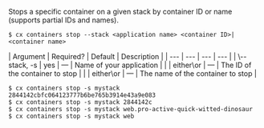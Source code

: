 Stops a specific container on a given stack by container ID or name (supports partial IDs and names).

<Tabs >
<Tab label="Usage">

```shell
$ cx containers stop --stack <application name> <container ID>|<container name>
```
</Tab>
    
<Tab label="arguments">
| Argument | Required? | Default | Description |
|  ---  |  ---  |  ---  |  ---  |
| \--stack, -s <application name> | yes | — | Name of your application |
| <container ID> | either\or | — | The ID of the container to stop |
| <container name> | either\or | — | The name of the container to stop |
</Tab>
<Tab label="examples">

```shell
$ cx containers stop -s mystack 2844142cbfc064123777b6be765b3914e43a9e083
$ cx containers stop -s mystack 2844142c
$ cx containers stop -s mystack web.pro-active-quick-witted-dinosaur
$ cx containers stop -s mystack web
```

</Tab>
</Tabs>